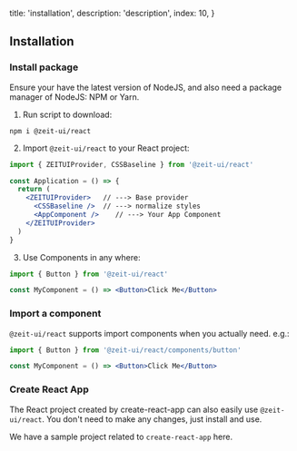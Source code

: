 
  title: 'installation',
  description: 'description',
  index: 10,
}

## Installation

### Install package

<Note>
Ensure your have the latest version of <Link href="https://nodejs.org/en/download/">NodeJS</Link>,
and also need a package manager of NodeJS: <Link href="https://www.npmjs.com/">NPM</Link> or <Link href="https://yarnpkg.com/">Yarn</Link>.
</Note>

1. Run script to download:

<Code bash darkBash>npm i @zeit-ui/react</Code>

2. Import `@zeit-ui/react` to your React project:

```jsx
import { ZEITUIProvider, CSSBaseline } from '@zeit-ui/react'

const Application = () => {
  return (
    <ZEITUIProvider>   // ---> Base provider
      <CSSBaseline />  // ---> normalize styles
      <AppComponent />    // ---> Your App Component
    </ZEITUIProvider>
  )
}
```

3. Use Components in any where:

```jsx
import { Button } from '@zeit-ui/react'

const MyComponent = () => <Button>Click Me</Button>
```

<Spacer y={3} />

### Import a component

`@zeit-ui/react` supports import components when you actually need. e.g.:

```jsx
import { Button } from '@zeit-ui/react/components/button'

const MyComponent = () => <Button>Click Me</Button>
```

<Spacer y={3} />

### Create React App

The React project created by <Link target="_blank" rel="nofollow" href="https://github.com/facebook/create-react-app">create-react-app</Link> can
also easily use `@zeit-ui/react`. You don't need to make any changes, just install and use.

We have <Link target="_blank" rel="nofollow" href="https://github.com/zeit-ui/react-getting-started">a sample project related to `create-react-app` here</Link>.



